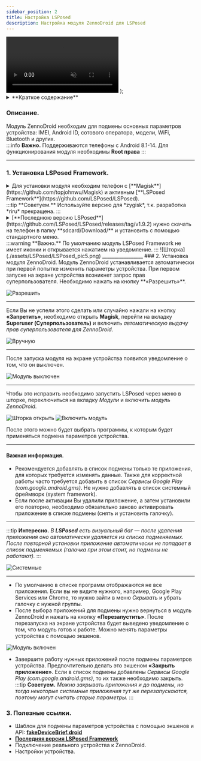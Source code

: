 ```yaml
---
sidebar_position: 2
title: Настройка LSPosed
description: Настройка модуля ZennoDroid для LSPosed
---
```


  <video controls playsInline muted preload="auto" className='docsVideo'>
    <source src={source} type="video/mp4" />
</video>
);

<details>
<summary>**Краткое содержание**</summary>
<!--All you need is a blank line-->

    + Установка **LSPosed Framework**.
    + Установка **модуля ZennoDroid**.  
    + Полезные ссылки.
</details>

### Описание. 
Модуль ZennoDroid необходим для подмены основных параметров устройства: IMEI, Android ID, сотового оператора, модели, WiFi, Bluetooth и других.  
:::info **Важно.**
Поддерживаются телефоны с Android 8.1-14. Для функционирования модуля необходимы **Root права**
:::  
_________________  
### 1. Установка LSPosed Framework.    
  
<details>
<summary>Для установки модуля необходим телефон с [**Magisk**](https://github.com/topjohnwu/Magisk) и активным [**LSPosed Framework**](https://github.com/LSPosed/LSPosed).</summary>  

 ![Magisk](./assets/LSPosed/LSPosed_pic1.png) ![zygisk](./assets/LSPosed/LSPosed_pic2.png) 
</details>   
:::tip **Советуем.**
Используйте версию для *zygisk*, т.к. разработка *riru* прекращена.
:::
<details>
<summary>[**Последнюю версию LSPosed**](https://github.com/LSPosed/LSPosed/releases/tag/v1.9.2) нужно скачать на телефон в папку **sdcard/Download/** и установить с помощью стандартного меню.</summary>  

![Из хранилища](./assets/LSPosed/LSPosed_pic3.png) ![LSposed](./assets/LSPosed/LSPosed_pic4.png) 
</details>
:::warning **Важно.**
По умолчанию модуль LSPosed Framework не имеет иконки и открывается нажатием на уведомление.
:::  
![Шторка](./assets/LSPosed/LSPosed_pic5.png)  
_________________
### 2. Установка модуля ZennoDroid.  
Модуль ZennoDroid устанавливается автоматически при первой попытке изменить параметры устройства.  
При первом запуске на экране устройства возникнет запрос прав суперпользователя.  
Необходимо нажать на кнопку **«Разрешить»**.  

![Разрешить](./assets/LSPosed/LSPosed_pic6.png)  
_________________
Если Вы не успели этого сделать или случайно нажали на кнопку **«Запретить»**, необходимо открыть **Magisk**, перейти на вкладку **Superuser (Суперпользователь)** и включить *автоматическую выдачу прав суперпользователя для ZennoDroid*.  

![Вручную](./assets/LSPosed/LSPosed_pic7.png)  
_________________
После запуска модуля на экране устройства появится уведомление о том, что он выключен.  

![Модуль выключен](./assets/LSPosed/LSPosed_pic8.png)  
_________________  
Чтобы это исправить необходимо запустить LSPosed через меню в шторке, переключиться на вкладку *Модули* и включить *модуль ZennoDroid*.    

 ![Шторка открыть](./assets/LSPosed/LSPosed_pic9.png) ![Включить модуль](./assets/LSPosed/LSPosed_pic10.png) 

После этого можно будет выбрать программы, к которым будет применяться подмена параметров устройства.  
_________________
#### Важная информация.  
- Рекомендуется добавлять в список подмены только те приложения, для которых требуется изменять данные. Также для корректной работы часто требуется добавить в список *Сервисы Google Play (com.google.android.gms)*. Не нужно добавлять в список системный фреймворк (system framework).  
- Если после активации Вы удалили приложение, а затем установили его повторно, необходимо обязательно заново активировать приложение в списке подмены (снять и установить галочку).  
_________________  
:::tip **Интересно.**
*В **LSPosed** есть визуальный баг — после удаления приложения оно автоматически удаляется из списка подменяемых. После повторной установки приложение автоматически не попадает в список подменяемых (галочка при этом стоит, но подмены не работают).*
:::     

![Системные](./assets/LSPosed/LSPosed_pic11.png)  
_________________
- По умолчанию в списке программ отображаются не все приложения. Если вы не видите нужного, например, Google Play Services или Chrome, то нужно зайти в меню *Скрывать* и убрать галочку с нужной группы.  
- После выбора приложений для подмены нужно вернуться в модуль ZennoDroid и нажать на кнопку **«Перезапустить»**. После перезапуска на экране устройства будет выведено уведомление о том, что модуль готов к работе. Можно менять параметры устройства с помощью экшенов.  

![Модуль включен](./assets/LSPosed/LSPosed_pic12.png)
- Завершите работу нужных приложений после подмены параметров устройства. Предпочтительно делать это экшеном **«Закрыть приложение»**. Если в список подмены добавлены *Сервисы Google Play (com.google.android.gms)*, то их также необходимо закрыть.  
:::tip **Советуем.**
*Можно закрывать приложения и до подмены, но тогда некоторые системные приложения тут же перезапускаются, поэтому могут считать старые параметры.*
:::  

### 3. Полезные ссылки.  
- Шаблон для подмены параметров устройства с помощью экшенов и API: [**fakeDeviceBrief.droid**](https://www.dropbox.com/scl/fi/xkyhg4e72l9su4xvqsdn9/fakeDeviceBrief.droid?rlkey=583ltzuficlyh0kxrma83qodb&dl=0)  
- [**Последняя версия LSPosed Framework**](https://github.com/LSPosed/LSPosed/releases/tag/v1.9.2)  
- Подключение реального устройства к ZennoDroid.  
- Настройки устройства.

 